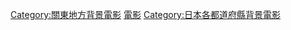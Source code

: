 {{日本行政區劃分類導航|背景電影}}
{{DEFAULTSORT:Chiba}}
[[Category:關東地方背景電影|Category:關東地方背景電影]]
[[Category:千葉縣背景作品|電影]]
[[Category:日本各都道府縣背景電影|Category:日本各都道府縣背景電影]]